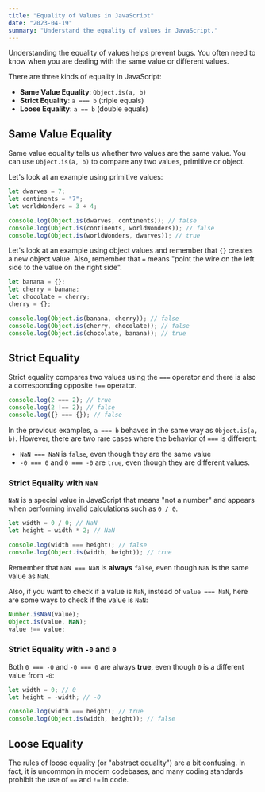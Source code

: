 ```yaml
---
title: "Equality of Values in JavaScript"
date: "2023-04-19"
summary: "Understand the equality of values in JavaScript."
---
```


Understanding the equality of values helps prevent bugs. You often need to know when you are dealing with the same value or different values.

There are three kinds of equality in JavaScript:

- **Same Value Equality**: `Object.is(a, b)`
- **Strict Equality**: `a === b` (triple equals)
- **Loose Equality**: `a == b` (double equals)

## Same Value Equality

Same value equality tells us whether two values are the same value. You can use `Object.is(a, b)` to compare any two values, primitive or object.

Let's look at an example using primitive values:

```js
let dwarves = 7;
let continents = "7";
let worldWonders = 3 + 4;

console.log(Object.is(dwarves, continents)); // false
console.log(Object.is(continents, worldWonders)); // false
console.log(Object.is(worldWonders, dwarves)); // true
```

Let's look at an example using object values and remember that `{}` creates a new object value. Also, remember that `=` means "point the wire on the left side to the value on the right side".

```js
let banana = {};
let cherry = banana;
let chocolate = cherry;
cherry = {};

console.log(Object.is(banana, cherry)); // false
console.log(Object.is(cherry, chocolate)); // false
console.log(Object.is(chocolate, banana)); // true
```

## Strict Equality

Strict equality compares two values using the `===` operator and there is also a corresponding opposite `!==` operator.

```js
console.log(2 === 2); // true
console.log(2 !== 2); // false
console.log({} === {}); // false
```

In the previous examples, `a === b` behaves in the same way as `Object.is(a, b)`. However, there are two rare cases where the behavior of `===` is different:

- `NaN === NaN` is `false`, even though they are the same value
- `-0 === 0` and `0 === -0` are `true`, even though they are different values.

### Strict Equality with `NaN`

`NaN` is a special value in JavaScript that means "not a number" and appears when performing invalid calculations such as `0 / 0`.

```js
let width = 0 / 0; // NaN
let height = width * 2; // NaN

console.log(width === height); // false
console.log(Object.is(width, height)); // true
```

Remember that `NaN === NaN` is **always** `false`, even though `NaN` is the same value as `NaN`.

Also, if you want to check if a value is `NaN`, instead of `value === NaN`, here are some ways to check if the value is `NaN`:

```js
Number.isNaN(value);
Object.is(value, NaN);
value !== value;
```

### Strict Equality with `-0` and `0`

Both `0 === -0` and `-0 === 0` are always **true**, even though `0` is a different value from `-0`:

```js
let width = 0; // 0
let height = -width; // -0

console.log(width === height); // true
console.log(Object.is(width, height)); // false
```

## Loose Equality

The rules of loose equality (or "abstract equality") are a bit confusing. In fact, it is uncommon in modern codebases, and many coding standards prohibit the use of `==` and `!=` in code.
